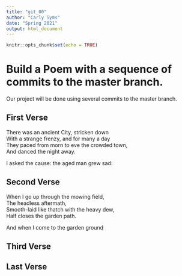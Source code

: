 ```yaml
---
title: "git_00"
author: "Carly Syms"
date: "Spring 2021"
output: html_document
---
```


```r
knitr::opts_chunk$set(echo = TRUE)
```
# Build a Poem with a sequence of commits to the master branch.
Our project will be done using several commits to the master branch.
<!-- Do not modify or change any text in "!--" bracketed areas such as this --- these are instructions to
you, if you change any of this the git program will notice it and compromise your git merging strategy !-->

## First Verse 
<!--Put the first five lines of a poem by Lewis Carrol in this section!-->
  
There was an ancient City, stricken down    
With a strange frenzy, and for many a day    
They paced from morn to eve the crowded town,    
And danced the night away.     
  
I asked the cause: the aged man grew sad:  
  

## Second Verse
<!--Put the first five lines of a poem by Robert Frost here!-->

When I go up through the mowing field,    
The headless aftermath,    
Smooth-laid like thatch with the heavy dew,    
Half closes the garden path.    
  
And when I come to the garden ground  
  

## Third Verse
<!--Put the first two verses of The Walrus and the Carpenter here!-->

## Last Verse
<!--Put a short poem of your choice 8-20 lines,here!-->
